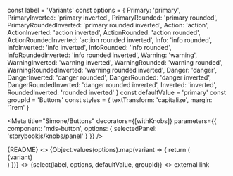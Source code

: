 const label = 'Variants'
const options = {
  Primary: 'primary',
  PrimaryInverted: 'primary inverted',
  PrimaryRounded: 'primary rounded',
  PrimaryRoundedInverted: 'primary rounded inverted',
  Action: 'action',
  ActionInverted: 'action inverted',
  ActionRounded: 'action rounded',
  ActionRoundedInverted: 'action rounded inverted',
  Info: 'info rounded',
  InfoInverted: 'info inverted',
  InfoRounded: 'info rounded',
  InfoRoundedInverted: 'info rounded inverted',
  Warning: 'warning',
  WarningInverted: 'warning inverted',
  WarningRounded: 'warning rounded',
  WarningRoundedInverted: 'warning rounded inverted',
  Danger: 'danger',
  DangerInverted: 'danger rounded',
  DangerRounded: 'danger inverted',
  DangerRoundedInverted: 'danger rounded inverted',
  Inverted: 'inverted',
  RoundedInverted: 'rounded inverted'
}
const defaultValue = 'primary'
const groupId = 'Buttons'
const styles = {
  textTransform: 'capitalize',
  margin: '1rem'
}

<Meta
  title="Simone/Buttons"
  decorators={[withKnobs]}
  parameters={{
    component: 'mds-button',
    options: { 
      selectedPanel: 'storybookjs/knobs/panel'
     }
  }}
/>

<Description>
    {README}
</Description>

<Preview withToolbar>
  <Story name="All">
    <>
      <link rel="stylesheet" type="text/css" href="/simone/overrides.css" />
      {Object.values(options).map(variant => {
        return (<div style={{margin: '10px 0'}}>
              <mds-button variant={variant}>
                <span class="btn condensed">{variant}</span>
              </mds-button>
            </div>)
      })}
    </>
  </Story>
</Preview>

<Story name="Button">
  <>
  <link rel="stylesheet" type="text/css" href="/simone/overrides.css" />
  <mds-button
    style={styles}
    variant={select(label, options, defaultValue, groupId)}
    disabled={boolean('Disabled', false, groupId)}
  >
    <span class="btn condensed">{select(label, options, defaultValue, groupId)}</span>
  </mds-button>
  </>
</Story>

<Story name="Anchor">
  <>
  <link rel="stylesheet" type="text/css" href="/simone/overrides.css" />
  <mds-button
    style={styles}
    href="https://www.google.com"
    target="_blank"
    variant={select(label, options, 'outlined rounded', groupId)}
    disabled={boolean('Disabled', false, groupId)}
  >
    <span class="btn condensed">external link</span>
  </mds-button>
  </>
</Story>